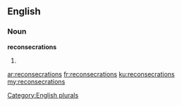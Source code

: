 ==English==

===Noun===
'''reconsecrations'''

# {{plural of|reconsecration}}

[[Category:English plurals]]

[[ar:reconsecrations]]
[[fr:reconsecrations]]
[[ku:reconsecrations]]
[[my:reconsecrations]]